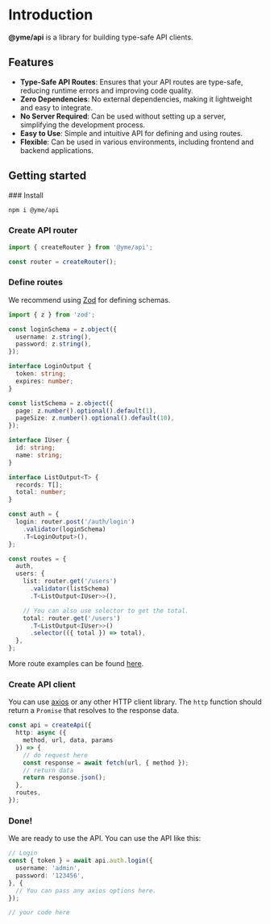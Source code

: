
# Introduction

**@yme/api** is a library for building type-safe API clients.

## Features

- **Type-Safe API Routes**: Ensures that your API routes are type-safe, reducing runtime errors and improving code quality.
- **Zero Dependencies**: No external dependencies, making it lightweight and easy to integrate.
- **No Server Required**: Can be used without setting up a server, simplifying the development process.
- **Easy to Use**: Simple and intuitive API for defining and using routes.
- **Flexible**: Can be used in various environments, including frontend and backend applications.

## Getting started

<Steps>
### Install

```sh npm2yarn
npm i @yme/api
```

### Create API router

```ts
import { createRouter } from '@yme/api';

const router = createRouter();
```

### Define routes

We recommend using [Zod](https://github.com/colinhacks/zod) for defining schemas.

```ts
import { z } from 'zod';

const loginSchema = z.object({
  username: z.string(),
  password: z.string(),
});

interface LoginOutput {
  token: string;
  expires: number;
}

const listSchema = z.object({
  page: z.number().optional().default(1),
  pageSize: z.number().optional().default(10),
});

interface IUser {
  id: string;
  name: string;
}

interface ListOutput<T> {
  records: T[];
  total: number;
}

const auth = {
  login: router.post('/auth/login')
    .validator(loginSchema)
    .T<LoginOutput>(),
};

const routes = {
  auth,
  users: {
    list: router.get('/users')
      .validator(listSchema)
      .T<ListOutput<IUser>>(),

    // You can also use selector to get the total.
    total: router.get('/users')
      .T<ListOutput<IUser>>()
      .selector(({ total }) => total),
  },
};
```

More route examples can be found [here](/route).

### Create API client

You can use [axios](https://github.com/axios/axios) or any other HTTP client library. The `http` function should return a `Promise` that resolves to the response data.

```ts
const api = createApi({
  http: async ({
    method, url, data, params
  }) => {
    // do request here
    const response = await fetch(url, { method });
    // return data
    return response.json();
  },
  routes,
});
```

### Done!

We are ready to use the API. You can use the API like this:

```ts
// Login
const { token } = await api.auth.login({
  username: 'admin',
  password: '123456',
}, {
  // You can pass any axios options here.
});

// your code here
```

</Steps>
